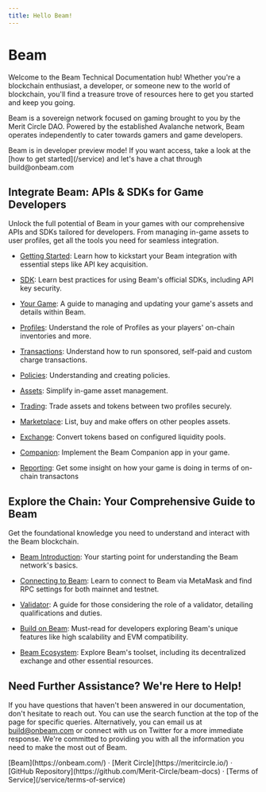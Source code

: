 ```yaml
---
title: Hello Beam!
---
```



<h1 className="text-center text-4xl tracking-tighter font-extrabold md:text-5xl mt-8">
  Beam
</h1>

<Bleed>
  <Features />
</Bleed>

Welcome to the Beam Technical Documentation hub! Whether you're a blockchain enthusiast, a developer, or someone new to the world of blockchain, you'll find a treasure trove of resources here to get you started and keep you going.

Beam is a sovereign network focused on gaming brought to you by the Merit Circle DAO. Powered by the established Avalanche network, Beam operates independently to cater towards gamers and game developers.

<Callout emoji="🛠️">
  Beam is in developer preview mode! If you want access, take a look at the [how
  to get started](/service) and let's have a chat through build@onbeam.com
</Callout>

## Integrate Beam: APIs & SDKs for Game Developers

Unlock the full potential of Beam in your games with our comprehensive APIs and SDKs tailored for developers. From managing in-game assets to user profiles, get all the tools you need for seamless integration.

- [Getting Started](/service): Learn how to kickstart your Beam integration with essential steps like API key acquisition.

- [SDK](/service/sdk): Learn best practices for using Beam's official SDKs, including API key security.

- [Your Game](/service/your-game): A guide to managing and updating your game's assets and details within Beam.

- [Profiles](/service/profiles): Understand the role of Profiles as your players' on-chain inventories and more.

- [Transactions](/service/transactions): Understand how to run sponsored, self-paid and custom charge transactions.

- [Policies](/service/policies/introduction): Understanding and creating policies.

- [Assets](/service/assets): Simplify in-game asset management.

- [Trading](/service/trading/introduction): Trade assets and tokens between two profiles securely.

- [Marketplace](/service/marketplace/introduction): List, buy and make offers on other peoples assets.

- [Exchange](/service/exchange/converting-tokens): Convert tokens based on configured liquidity pools.

- [Companion](/service/companion/introduction): Implement the Beam Companion app in your game.

- [Reporting](/service/reporting): Get some insight on how your game is doing in terms of on-chain transactons

## Explore the Chain: Your Comprehensive Guide to Beam

Get the foundational knowledge you need to understand and interact with the Beam blockchain.

- [Beam Introduction](/chain/get-started): Your starting point for understanding the Beam network's basics.

- [Connecting to Beam](/chain/get-started/rpc): Learn to connect to Beam via MetaMask and find RPC settings for both mainnet and testnet.

- [Validator](/chain/nodes/validator): A guide for those considering the role of a validator, detailing qualifications and duties.

- [Build on Beam](/chain/builder): Must-read for developers exploring Beam's unique features like high scalability and EVM compatibility.

- [Beam Ecosystem](/chain/beam-ecosystem): Explore Beam's toolset, including its decentralized exchange and other essential resources.

## Need Further Assistance? We're Here to Help!

If you have questions that haven't been answered in our documentation, don't hesitate to reach out. You can use the search function at the top of the page for specific queries. Alternatively, you can email us at build@onbeam.com or connect with us on Twitter for a more immediate response. We're committed to providing you with all the information you need to make the most out of Beam.

<div className="mt-16 mb-20 text-center">
  [Beam](https://onbeam.com/) · [Merit Circle](https://meritcircle.io/) ·
  [GitHub Repository](https://github.com/Merit-Circle/beam-docs) · [Terms of
  Service](/service/terms-of-service)
</div>
